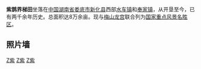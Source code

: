 {{coord|27|42|30|N|110|56|38|E|display=title|scale:10000}}
'''紫鹊界梯田'''坐落在[[中华人民共和国|中国]][[湖南省|湖南省]][[娄底市|娄底市]][[新化县|新化县]]西部[[水车镇|水车镇]]和[[奉家镇|奉家镇]]，从开垦至今，已有两千余年历史。总面积达8万余亩。现与[[梅山龙宫|梅山龙宫]]联合列为[[国家重点风景名胜区|国家重点风景名胜区]]。

==照片墙==

{{multiple image
| align     = center
| direction = horizontal
| width     = 250
| header    = 紫鹊界梯田
| image1    = Ziquejie Rice Terraces 20160123043.jpg
| caption1  = 
| image2    = Ziquejie Rice Terraces 20160123031.jpg
| caption2  = 
| image3    = Ziquejie Rice Terraces 20160123066.jpg
| caption3  = 
| image4    = Ziquejie Rice Terraces 20160123063.jpg
| caption4  = 
}}

{{Commons category|Ziquejie Rice Terraces}}

[[Category:中国国家重点风景名胜区|Z紫]]
[[Category:新化县|Z紫]]
[[Category:梯田|Z紫]]